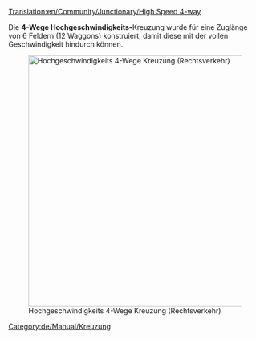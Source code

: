 [[Translation:en/Community/Junctionary/High Speed 4-way]]

{{de/Community/Junctionary/Kreuzungsmenü}}
Die '''4-Wege Hochgeschwindigkeits-'''Kreuzung wurde für eine Zuglänge von 6 Feldern (12 Waggons) konstruiert, damit diese mit der vollen Geschwindigkeit hindurch können.

[[File:en/Community/Junctionary/High Speed 4-way.png|none|thumb|500px|Hochgeschwindigkeits 4-Wege Kreuzung (Rechtsverkehr)]]

{{de/Community/Junctionary/Kreuzungskriterien|Hoch|4|1|0|6|1|1|1|1|0|0|0||Ausgefallene Züge beeinflussen nur die eine Schiene.|
* Kann viel Verkehr handhaben
* Ist 38x38 Felder groß
* Kann für längere Züge größer gemacht werden
* Lange diagonale Rechtskurven können innen gebaut werden um Platz zu sparen
* "Kopieren und Einfügen"-Patch empfohlen
}}

[[Category:de/Manual/Kreuzung]]